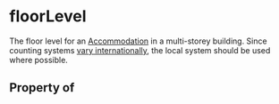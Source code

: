 # floorLevel

The floor level for an <a class="localLink" href="/Accommodation">Accommodation</a> in a multi-storey building. Since counting
  systems <a href="https://en.wikipedia.org/wiki/Storey#Consecutive_number_floor_designations">vary internationally</a>, the local system should be used where possible.

## Property of



